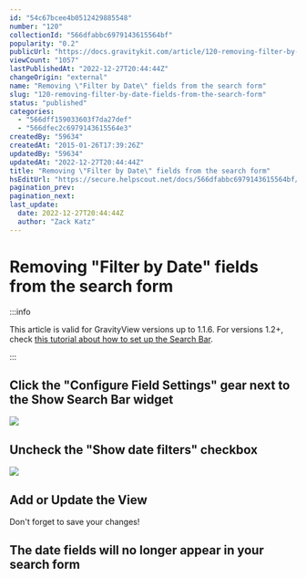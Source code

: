 ```yaml
---
id: "54c67bcee4b0512429885548"
number: "120"
collectionId: "566dfabbc6979143615564bf"
popularity: "0.2"
publicUrl: "https://docs.gravitykit.com/article/120-removing-filter-by-date-fields-from-the-search-form"
viewCount: "1057"
lastPublishedAt: "2022-12-27T20:44:44Z"
changeOrigin: "external"
name: "Removing \"Filter by Date\" fields from the search form"
slug: "120-removing-filter-by-date-fields-from-the-search-form"
status: "published"
categories: 
  - "566dff159033603f7da27def"
  - "566dfec2c6979143615564e3"
createdBy: "59634"
createdAt: "2015-01-26T17:39:26Z"
updatedBy: "59634"
updatedAt: "2022-12-27T20:44:44Z"
title: "Removing \"Filter by Date\" fields from the search form"
hsEditUrl: "https://secure.helpscout.net/docs/566dfabbc6979143615564bf/article/54c67bcee4b0512429885548"
pagination_prev: 
pagination_next: 
last_update:
  date: 2022-12-27T20:44:44Z
  author: "Zack Katz"
---
```


# Removing "Filter by Date" fields from the search form


:::info

This article is valid for GravityView versions up to 1.1.6. For versions 1.2+, check [this tutorial about how to set up the Search Bar](https://docs.gravitykit.com/article/189-configuring-the-search-bar).

:::



## Click the "Configure Field Settings" gear next to the Show Search Bar widget

![](https://www.gravitykit.com/wp-content/uploads/2018/01/click-the-configure-field-settings-gear-next-to-the-show-search-bar-widget.png?1407794781)

## Uncheck the "Show date filters" checkbox

![](https://www.gravitykit.com/wp-content/uploads/2018/01/uncheck-the-show-date-filters-checkbox.png?1407794781)

## Add or Update the View

Don't forget to save your changes!

## The date fields will no longer appear in your search form